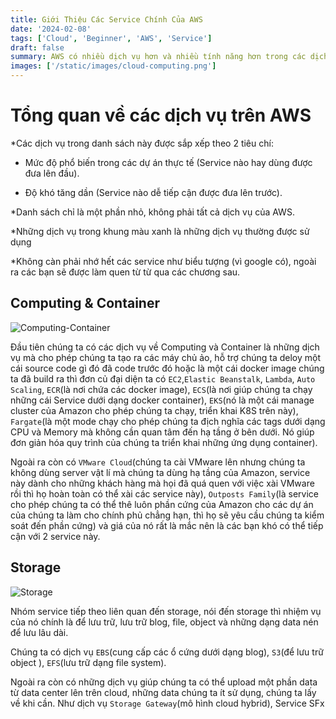 ```yaml
---
title: Giới Thiệu Các Service Chính Của AWS
date: '2024-02-08'
tags: ['Cloud', 'Beginner', 'AWS', 'Service']
draft: false
summary: AWS có nhiều dịch vụ hơn và nhiều tính năng hơn trong các dịch vụ đó, hơn bất kỳ nhà cung cấp đám mây nào khác–từ các công nghệ cơ sở hạ tầng như máy tính, ổ lưu trữ và cơ sở dữ liệu–đến các công nghệ mới nổi, như machine learning và trí tuệ nhân tạo, kho dữ liệu và phân tích, và Internet of Things.
images: ['/static/images/cloud-computing.png']
---
```


# Tổng quan về các dịch vụ trên AWS

*Các dịch vụ trong danh sách này được sắp xếp theo 2 tiêu chí:

- Mức độ phổ biến trong các dự án thực tế (Service nào hay dùng được đưa lên đầu).

- Độ khó tăng dần (Service nào dễ tiếp cận được đưa lên trước).

*Danh sách chỉ là một phần nhỏ, không phải tất cả dịch vụ của AWS.

*Những dịch vụ trong khung màu xanh là những dịch vụ thường được sử dụng

*Không càn phải nhớ hết các service như biểu tượng (vì google có), ngoài ra các bạn sẽ được làm quen từ từ qua các chương sau.

## Computing & Container

![Computing-Container](/static/images/computing-and-container.png)

Đầu tiên chúng ta có các dịch vụ về Computing và Container là những dịch vụ mà cho phép chúng ta tạo ra các máy chủ ảo, hỗ trợ chúng ta
deloy một cái source code gì đó đã code trước đó hoặc là một cái docker image chúng ta đã build ra thì đơn củ đại diện
ta có `EC2`,`Elastic Beanstalk`, `Lambda`, `Auto Scaling`, `ECR`(là nơi chứa các docker image), `ECS`(là nơi giúp chúng ta chạy những cái Service dưới dạng docker container),
`EKS`(nó là một cái manage cluster của Amazon cho phép chúng ta chạy, triển khai K8S trên này), `Fargate`(là một mode chạy cho phép chúng ta địch nghĩa các tags dưới dạng CPU và Memory mà không cần quan tâm đến hạ tầng ở bên dưới. Nó giúp đơn giản hóa quy trình của chúng ta triển khai những ứng dụng container).

Ngoài ra còn có `VMware Cloud`(chúng ta cài VMware lên nhưng chúng ta không dùng server vật lí mà chúng ta dùng hạ tầng của Amazon, service này dành cho những khách hàng mà họi đã quá quen với việc xài VMware rồi thì họ hoàn toàn có thể xài các service này), `Outposts Family`(là service cho phép chúng ta có thể thê luôn phần cứng của Amazon cho các dự án của chúng ta làm cho chính phủ chẳng hạn, thì họ sẽ yêu cầu chúng ta kiểm soát đến phần cứng) và giá của nó rất là mắc nên là các bạn khó có thể tiếp cận với 2 service này.


## Storage

![Storage](/static/images/storage.png)

Nhóm service tiếp theo liên quan đến storage, nói đến storage thì nhiệm vụ của nó chính là để lưu trữ, lưu trữ blog, file, object và những dạng data nén để lưu lâu dài.

Chúng ta có dịch vụ `EBS`(cung cấp các ổ cứng dưới dạng blog), `S3`(để lưu trữ object ), `EFS`(lưu trữ dạng file system).

Ngoài ra còn có những dịch vụ giúp chúng ta có thể upload một phần data từ data center lên trên cloud, những data chúng ta ít sử dụng, chúng ta lấy về khi cần. Như dịch vụ `Storage Gateway`(mô hình cloud hybrid), 
Service SFx

